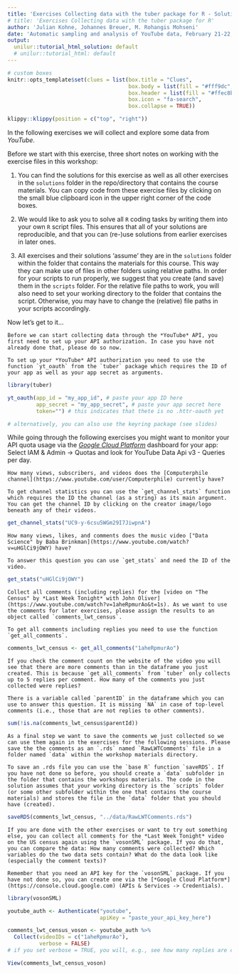 ```yaml
---
title: 'Exercises Collecting data with the tuber package for R - Solutions'
# title: 'Exercises Collecting data with the tuber package for R' 
author: 'Julian Kohne, Johannes Breuer, M. Rohangis Mohseni'
date: 'Automatic sampling and analysis of YouTube data, February 21-22, 2022'
output:
  unilur::tutorial_html_solution: default
  # unilur::tutorial_html: default
---
```


```r
# custom boxes
knitr::opts_template$set(clues = list(box.title = "Clues",
                                      box.body = list(fill = "#fff9dc", colour = "black"),
                                      box.header = list(fill = "#ffec8b", colour = "black"),
                                      box.icon = "fa-search",
                                      box.collapse = TRUE))

```

```r
klippy::klippy(position = c("top", "right"))
```

In the following exercises we will collect and explore some data from *YouTube*.

Before we start with this exercise, three short notes on working with the exercise files in this workshop:

1. You can find the solutions for this exercise as well as all other exercises in the `solutions` folder in the repo/directory that contains the course materials. You can copy code from these exercise files by clicking on the small blue clipboard icon in the upper right corner of the code boxes.

2. We would like to ask you to solve all `R` coding tasks by writing them into your own `R` script files. This ensures that all of your solutions are reproducible, and that you can (re-)use solutions from earlier exercises in later ones.

3. All exercises and their solutions 'assume' they are in the `solutions` folder within the folder that contains the materials for this course. This way they can make use of files in other folders using relative paths. In order for your scripts to run properly, we suggest that you create (and save) them in the `scripts` folder. For the relative file paths to work, you will also need to set your working directory to the folder that contains the script. Otherwise, you may have to change the (relative) file paths in your scripts accordingly.

Now let's get to it...

```block
Before we can start collecting data through the *YouTube* API, you first need to set up your API authorization. In case you have not already done that, please do so now.
```

```block
To set up your *YouTube* API authorization you need to use the function `yt_oauth` from the `tuber` package which requires the ID of your app as well as your app secret as arguments.
```

```r
library(tuber)

yt_oauth(app_id = "my_app_id", # paste your app ID here
         app_secret = "my_app_secret", # paste your app secret here
         token="") # this indicates that thete is no .httr-oauth yet

# alternatively, you can also use the keyring package (see slides)
```

While going through the following exercises you might want to monitor your API quota usage via the [*Google Cloud Platform*](https://console.cloud.google.com) dashboard for your app:  Select IAM & Admin -> Quotas and look for YouTube Data Api v3 - Queries per day.

```block
How many views, subscribers, and videos does the [Computerphile channel](https://www.youtube.com/user/Computerphile) currently have?
```

```block
To get channel statistics you can use the `get_channel_stats` function which requires the ID the channel (as a string) as its main argument. You can get the channel ID by clicking on the creator image/logo beneath any of their videos.
```

```r
get_channel_stats("UC9-y-6csu5WGm29I7JiwpnA")
```

```block
How many views, likes, and comments does the music video ["Data Science" by Baba Brinkman](https://www.youtube.com/watch?v=uHGlCi9jOWY) have?
```

```block
To answer this question you can use `get_stats` and need the ID of the video.
```

```r
get_stats("uHGlCi9jOWY")
```

```block
Collect all comments (including replies) for the [video on "The Census" by *Last Week Tonight* with John Oliver](https://www.youtube.com/watch?v=1aheRpmurAo&t=1s). As we want to use the comments for later exercises, please assign the results to an object called `comments_lwt_census`.
```

```block
To get all comments including replies you need to use the function `get_all_comments`.
```

```r
comments_lwt_census <- get_all_comments("1aheRpmurAo")
```

```block
If you check the comment count on the website of the video you will see that there are more comments than in the dataframe you just created. This is because `get_all_comments` from `tuber` only collects up to 5 replies per comment. How many of the comments you just collected were replies?
```

```block
There is a variable called `parentID` in the dataframe which you can use to answer this question. It is missing `NA` in case of top-level comments (i.e., those that are not replies to other comments).
```

```r
sum(!is.na(comments_lwt_census$parentId))
```

```block
As a final step we want to save the comments we just collected so we can use them again in the exercises for the following sessions. Please save the the comments as an `.rds` named `RawLWTComments` file in a folder named `data` within the workshop materials directory.
```

```block
To save an .rds file you can use the `base R` function `saveRDS`. If you have not done so before, you should create a `data` subfolder in the folder that contains the workshops materials. The code in the solution assumes that your working directory is the `scripts` folder (or some other subfolder within the one that contains the course materials) and stores the file in the `data` folder that you should have (created).
```

```r
saveRDS(comments_lwt_census, "../data/RawLWTComments.rds")
```

```block
If you are done with the other exercises or want to try out something else, you can collect all comments for the *Last Week Tonight* video on the US census again using the `vosonSML` package. If you do that, you can compare the data: How many comments were collected? Which variables do the two data sets contain? What do the data look like (especially the comment texts)?
```

```block
Remember that you need an API key for the `vosonSML` package. If you have not done so, you can create one via the [*Google Cloud Platform*](https://console.cloud.google.com) (APIs & Services -> Credentials).
```

```r
library(vosonSML)

youtube_auth <- Authenticate("youtube",
                             apiKey = "paste_your_api_key_here")

comments_lwt_census_voson <- youtube_auth %>%
  Collect(videoIDs = c("1aheRpmurAo"),
          verbose = FALSE)
# if you set verbose = TRUE, you will, e.g., see how many replies are collected

View(comments_lwt_census_voson)
```